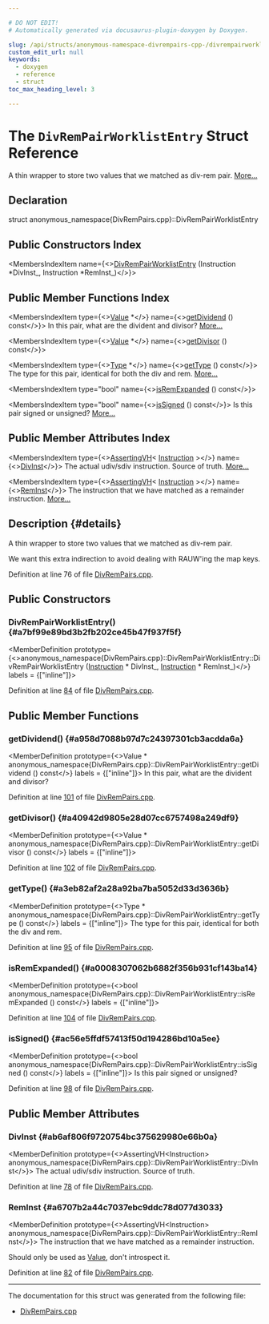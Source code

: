 ```yaml
---

# DO NOT EDIT!
# Automatically generated via docusaurus-plugin-doxygen by Doxygen.

slug: /api/structs/anonymous-namespace-divrempairs-cpp-/divrempairworklistentry
custom_edit_url: null
keywords:
  - doxygen
  - reference
  - struct
toc_max_heading_level: 3

---
```





# The `DivRemPairWorklistEntry` Struct Reference

<DoxygenPage pluginConfig={pluginConfig}>

A thin wrapper to store two values that we matched as div-rem pair. <a href="#details">More...</a>

## Declaration

<CodeBlock>struct anonymous_namespace{DivRemPairs.cpp}::DivRemPairWorklistEntry</CodeBlock>

## Public Constructors Index

<MembersIndex>

<MembersIndexItem
  name={<><a href="#a7bf99e89bd3b2fb202ce45b47f937f5f">DivRemPairWorklistEntry</a> (Instruction &#42;DivInst&#95;, Instruction &#42;RemInst&#95;)</>}>
</MembersIndexItem>

</MembersIndex>

## Public Member Functions Index

<MembersIndex>

<MembersIndexItem
  type={<><a href="/docs/api/classes/llvm/value">Value</a> &#42;</>}
  name={<><a href="#a958d7088b97d7c24397301cb3acdda6a">getDividend</a> () const</>}>
In this pair, what are the divident and divisor? <a href="#a958d7088b97d7c24397301cb3acdda6a">More...</a>
</MembersIndexItem>

<MembersIndexItem
  type={<><a href="/docs/api/classes/llvm/value">Value</a> &#42;</>}
  name={<><a href="#a40942d9805e28d07cc6757498a249df9">getDivisor</a> () const</>}>
</MembersIndexItem>

<MembersIndexItem
  type={<><a href="/docs/api/classes/llvm/type">Type</a> &#42;</>}
  name={<><a href="#a3eb82af2a28a92ba7ba5052d33d3636b">getType</a> () const</>}>
The type for this pair, identical for both the div and rem. <a href="#a3eb82af2a28a92ba7ba5052d33d3636b">More...</a>
</MembersIndexItem>

<MembersIndexItem
  type="bool"
  name={<><a href="#a0008307062b6882f356b931cf143ba14">isRemExpanded</a> () const</>}>
</MembersIndexItem>

<MembersIndexItem
  type="bool"
  name={<><a href="#ac56e5ffdf57413f50d194286bd10a5ee">isSigned</a> () const</>}>
Is this pair signed or unsigned? <a href="#ac56e5ffdf57413f50d194286bd10a5ee">More...</a>
</MembersIndexItem>

</MembersIndex>

## Public Member Attributes Index

<MembersIndex>

<MembersIndexItem
  type={<><a href="/docs/api/classes/llvm/assertingvh">AssertingVH</a>&lt; <a href="/docs/api/classes/llvm/instruction">Instruction</a> &gt;</>}
  name={<><a href="#ab6af806f9720754bc375629980e66b0a">DivInst</a></>}>
The actual udiv/sdiv instruction. Source of truth. <a href="#ab6af806f9720754bc375629980e66b0a">More...</a>
</MembersIndexItem>

<MembersIndexItem
  type={<><a href="/docs/api/classes/llvm/assertingvh">AssertingVH</a>&lt; <a href="/docs/api/classes/llvm/instruction">Instruction</a> &gt;</>}
  name={<><a href="#a6707b2a44c7037ebc9ddc78d077d3033">RemInst</a></>}>
The instruction that we have matched as a remainder instruction. <a href="#a6707b2a44c7037ebc9ddc78d077d3033">More...</a>
</MembersIndexItem>

</MembersIndex>

## Description {#details}

A thin wrapper to store two values that we matched as div-rem pair.

We want this extra indirection to avoid dealing with RAUW&#39;ing the map keys.

Definition at line 76 of file <a href="/docs/api/files/lib/lib/transforms/lib/transforms/scalar/divrempairs-cpp">DivRemPairs.cpp</a>.

<SectionDefinition>

## Public Constructors

### DivRemPairWorklistEntry() {#a7bf99e89bd3b2fb202ce45b47f937f5f}

<MemberDefinition
  prototype={<>anonymous&#95;namespace&#123;DivRemPairs.cpp&#125;::DivRemPairWorklistEntry::DivRemPairWorklistEntry (<a href="/docs/api/classes/llvm/instruction">Instruction</a> &#42; DivInst_, <a href="/docs/api/classes/llvm/instruction">Instruction</a> &#42; RemInst_)</>}
  labels = {["inline"]}>

Definition at line <a href="/docs/api/files/lib/lib/transforms/lib/transforms/scalar/divrempairs-cpp/#l00084">84</a> of file <a href="/docs/api/files/lib/lib/transforms/lib/transforms/scalar/divrempairs-cpp">DivRemPairs.cpp</a>.
</MemberDefinition>

</SectionDefinition>

<SectionDefinition>

## Public Member Functions

### getDividend() {#a958d7088b97d7c24397301cb3acdda6a}

<MemberDefinition
  prototype={<>Value &#42; anonymous&#95;namespace&#123;DivRemPairs.cpp&#125;::DivRemPairWorklistEntry::getDividend () const</>}
  labels = {["inline"]}>
In this pair, what are the divident and divisor?

Definition at line <a href="/docs/api/files/lib/lib/transforms/lib/transforms/scalar/divrempairs-cpp/#l00101">101</a> of file <a href="/docs/api/files/lib/lib/transforms/lib/transforms/scalar/divrempairs-cpp">DivRemPairs.cpp</a>.
</MemberDefinition>

### getDivisor() {#a40942d9805e28d07cc6757498a249df9}

<MemberDefinition
  prototype={<>Value &#42; anonymous&#95;namespace&#123;DivRemPairs.cpp&#125;::DivRemPairWorklistEntry::getDivisor () const</>}
  labels = {["inline"]}>

Definition at line <a href="/docs/api/files/lib/lib/transforms/lib/transforms/scalar/divrempairs-cpp/#l00102">102</a> of file <a href="/docs/api/files/lib/lib/transforms/lib/transforms/scalar/divrempairs-cpp">DivRemPairs.cpp</a>.
</MemberDefinition>

### getType() {#a3eb82af2a28a92ba7ba5052d33d3636b}

<MemberDefinition
  prototype={<>Type &#42; anonymous&#95;namespace&#123;DivRemPairs.cpp&#125;::DivRemPairWorklistEntry::getType () const</>}
  labels = {["inline"]}>
The type for this pair, identical for both the div and rem.

Definition at line <a href="/docs/api/files/lib/lib/transforms/lib/transforms/scalar/divrempairs-cpp/#l00095">95</a> of file <a href="/docs/api/files/lib/lib/transforms/lib/transforms/scalar/divrempairs-cpp">DivRemPairs.cpp</a>.
</MemberDefinition>

### isRemExpanded() {#a0008307062b6882f356b931cf143ba14}

<MemberDefinition
  prototype={<>bool anonymous&#95;namespace&#123;DivRemPairs.cpp&#125;::DivRemPairWorklistEntry::isRemExpanded () const</>}
  labels = {["inline"]}>

Definition at line <a href="/docs/api/files/lib/lib/transforms/lib/transforms/scalar/divrempairs-cpp/#l00104">104</a> of file <a href="/docs/api/files/lib/lib/transforms/lib/transforms/scalar/divrempairs-cpp">DivRemPairs.cpp</a>.
</MemberDefinition>

### isSigned() {#ac56e5ffdf57413f50d194286bd10a5ee}

<MemberDefinition
  prototype={<>bool anonymous&#95;namespace&#123;DivRemPairs.cpp&#125;::DivRemPairWorklistEntry::isSigned () const</>}
  labels = {["inline"]}>
Is this pair signed or unsigned?

Definition at line <a href="/docs/api/files/lib/lib/transforms/lib/transforms/scalar/divrempairs-cpp/#l00098">98</a> of file <a href="/docs/api/files/lib/lib/transforms/lib/transforms/scalar/divrempairs-cpp">DivRemPairs.cpp</a>.
</MemberDefinition>

</SectionDefinition>

<SectionDefinition>

## Public Member Attributes

### DivInst {#ab6af806f9720754bc375629980e66b0a}

<MemberDefinition
  prototype={<>AssertingVH&lt;Instruction&gt; anonymous&#95;namespace&#123;DivRemPairs.cpp&#125;::DivRemPairWorklistEntry::DivInst</>}>
The actual udiv/sdiv instruction. Source of truth.

Definition at line <a href="/docs/api/files/lib/lib/transforms/lib/transforms/scalar/divrempairs-cpp/#l00078">78</a> of file <a href="/docs/api/files/lib/lib/transforms/lib/transforms/scalar/divrempairs-cpp">DivRemPairs.cpp</a>.
</MemberDefinition>

### RemInst {#a6707b2a44c7037ebc9ddc78d077d3033}

<MemberDefinition
  prototype={<>AssertingVH&lt;Instruction&gt; anonymous&#95;namespace&#123;DivRemPairs.cpp&#125;::DivRemPairWorklistEntry::RemInst</>}>
The instruction that we have matched as a remainder instruction.

Should only be used as <a href="/docs/api/classes/llvm/value">Value</a>, don&#39;t introspect it.

Definition at line <a href="/docs/api/files/lib/lib/transforms/lib/transforms/scalar/divrempairs-cpp/#l00082">82</a> of file <a href="/docs/api/files/lib/lib/transforms/lib/transforms/scalar/divrempairs-cpp">DivRemPairs.cpp</a>.
</MemberDefinition>

</SectionDefinition>

<hr/>

The documentation for this struct was generated from the following file:

<ul>
<li><a href="/docs/api/files/lib/lib/transforms/lib/transforms/scalar/divrempairs-cpp">DivRemPairs.cpp</a></li>
</ul>

</DoxygenPage>
